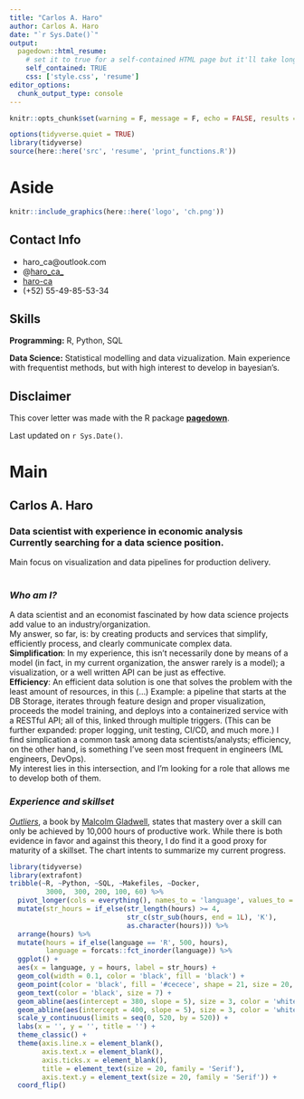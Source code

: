 ```yaml
---
title: "Carlos A. Haro"
author: Carlos A. Haro
date: "`r Sys.Date()`"
output:
  pagedown::html_resume:
    # set it to true for a self-contained HTML page but it'll take longer to render
    self_contained: TRUE
    css: ['style.css', 'resume']
editor_options: 
  chunk_output_type: console
---
```


```r
knitr::opts_chunk$set(warning = F, message = F, echo = FALSE, results = 'asis')
```

```r
options(tidyverse.quiet = TRUE)
library(tidyverse)
source(here::here('src', 'resume', 'print_functions.R'))
```


Aside
================================================================================

```r
knitr::include_graphics(here::here('logo', 'ch.png'))
```



Contact Info {#contact}
--------------------------------------------------------------------------------

- <i class="fa fa-envelope"></i> haro_ca@outlook.com
- <i class="fa fa-twitter"></i> @[haro_ca_](https://twitter.com/haro_ca_)
- <i class="fa fa-github"></i> [haro-ca](https://github.com/haro-ca)
- <i class="fa fa-phone"></i> (+52) 55-49-85-53-34

Skills {#skills}
--------------------------------------------------------------------------------

**Programming:** R, Python, SQL

**Data Science:** Statistical modelling and data vizualization. Main experience with frequentist methods, but with high interest to develop in bayesian's.


Disclaimer {#disclaimer}
--------------------------------------------------------------------------------

This cover letter was made with the R package [**pagedown**](https://github.com/rstudio/pagedown).

Last updated on `r Sys.Date()`.



Main
================================================================================

Carlos A. Haro {#title}
--------------------------------------------------------------------------------

### Data scientist with experience in economic analysis <br>  Currently searching for a data science position.

Main focus on visualization and data pipelines for production delivery. <br><br>

### *Who am I?*
A data scientist and an economist fascinated by how
data science projects add value to an industry/organization.<br>
My answer, so far, is: by creating products and services that simplify, efficiently process, and
clearly communicate complex data.<br>
**Simplification**: In my experience, this isn't necessarily done by means of a model
(in fact, in my current organization, the answer rarely is a model);
a visualization, or a well written API can be just as effective.<br>
**Efficiency**: An efficient data solution is one that solves the problem with the least amount 
of resources, in this (...)
Example: a pipeline that starts at the DB Storage,
iterates through feature design and proper visualization,
proceeds the model training, and deploys into a containerized service with a RESTful API;
all of this, linked through multiple triggers.
(This can be further expanded: proper logging, unit testing, CI/CD, and much more.)
I find simplication a common task among data scientists/analysts; efficiency, on the other hand,
is something I've seen most frequent in engineers (ML engineers, DevOps).<br>
My interest lies in this intersection, and I'm looking for a role that allows me to
develop both of them.

### *Experience and skillset*
<div class='pull-left'>
[*Outliers*](https://en.wikipedia.org/wiki/Outliers_(book)),
a book by [Malcolm Gladwell](https://en.wikipedia.org/wiki/Malcolm_Gladwell), states that 
mastery over a skill can only be achieved by 10,000 hours of productive work.
While there is both evidence in favor and against this theory, I do find it a good proxy for
maturity of a skillset. The chart intents to summarize my current progress.
</div>

<div class='pull-right'>
```r
library(tidyverse)
library(extrafont)
tribble(~R, ~Python, ~SQL, ~Makefiles, ~Docker,
         3000,  300, 200, 100, 60) %>% 
  pivot_longer(cols = everything(), names_to = 'language', values_to = 'hours') %>% 
  mutate(str_hours = if_else(str_length(hours) >= 4, 
                             str_c(str_sub(hours, end = 1L), 'K'), 
                             as.character(hours))) %>% 
  arrange(hours) %>% 
  mutate(hours = if_else(language == 'R', 500, hours),
         language = forcats::fct_inorder(language)) %>% 
  ggplot() +
  aes(x = language, y = hours, label = str_hours) +
  geom_col(width = 0.1, color = 'black', fill = 'black') +
  geom_point(color = 'black', fill = '#cecece', shape = 21, size = 20, stroke = 2) + 
  geom_text(color = 'black', size = 7) +
  geom_abline(aes(intercept = 380, slope = 5), size = 3, color = 'white') +
  geom_abline(aes(intercept = 400, slope = 5), size = 3, color = 'white') +
  scale_y_continuous(limits = seq(0, 520, by = 520)) +
  labs(x = '', y = '', title = '') +
  theme_classic() +
  theme(axis.line.x = element_blank(), 
        axis.text.x = element_blank(), 
        axis.ticks.x = element_blank(), 
        title = element_text(size = 20, family = 'Serif'),
        axis.text.y = element_text(size = 20, family = 'Serif')) +
  coord_flip()
```
</div>





 


